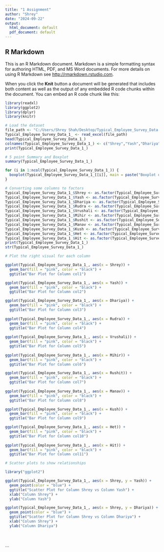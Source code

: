---
title: "1 Assignment"
author: "Shrey"
date: "2024-09-22"
output:
  html_document: default
  pdf_document: default
---

## R Markdown

This is an R Markdown document. Markdown is a simple formatting syntax for authoring HTML, PDF, and MS Word documents. For more details on using R Markdown see <http://rmarkdown.rstudio.com>.

When you click the **Knit** button a document will be generated that includes both content as well as the output of any embedded R code chunks within the document. You can embed an R code chunk like this:

```{r}


library(readxl)
library(ggplot2)
library(dplyr)
library(knitr)

# Load the dataset
file_path <- "C:/Users/Shrey Shah/Desktop/Typical_Employee_Survey_Data (1).xlsx"
Typical_Employee_Survey_Data_1_ <- read_excel(file_path)
head(Typical_Employee_Survey_Data_1_)
colnames(Typical_Employee_Survey_Data_1_) <- c("Shrey","Yash","Dhariya","Rudra","Vrushali","Mihir","Rushit","Manav","Kush","Het","Hit")
print(Typical_Employee_Survey_Data_1_)

# 5 point Summary and Boxplot
summary(Typical_Employee_Survey_Data_1_)

for (i in 1:ncol(Typical_Employee_Survey_Data_1_)) {
  boxplot(Typical_Employee_Survey_Data_1_[[i]], main = paste("Boxplot of", colnames(Typical_Employee_Survey_Data_1_)[i]), ylab = colnames(Typical_Employee_Survey_Data_1_)[i])
}

# Converting some columns to factors
Typical_Employee_Survey_Data_1_$Shrey <- as.factor(Typical_Employee_Survey_Data_1_$Shrey)
Typical_Employee_Survey_Data_1_$Yash <- as.factor(Typical_Employee_Survey_Data_1_$Yash)
Typical_Employee_Survey_Data_1_$Dhariya <- as.factor(Typical_Employee_Survey_Data_1_$Dhariya)
Typical_Employee_Survey_Data_1_$Rudra <- as.factor(Typical_Employee_Survey_Data_1_$Rudra)
Typical_Employee_Survey_Data_1_$Vrushali <- as.factor(Typical_Employee_Survey_Data_1_$Vrushali)
Typical_Employee_Survey_Data_1_$Mihir <- as.factor(Typical_Employee_Survey_Data_1_$Mihir)
Typical_Employee_Survey_Data_1_$Rushit <- as.factor(Typical_Employee_Survey_Data_1_$Rushit)
Typical_Employee_Survey_Data_1_$Manav <- as.factor(Typical_Employee_Survey_Data_1_$Manav)
Typical_Employee_Survey_Data_1_$Kush <- as.factor(Typical_Employee_Survey_Data_1_$Kush)
Typical_Employee_Survey_Data_1_$Het <- as.factor(Typical_Employee_Survey_Data_1_$Het)
Typical_Employee_Survey_Data_1_$Hit <- as.factor(Typical_Employee_Survey_Data_1_$Hit)
print(Typical_Employee_Survey_Data_1_)
str(Typical_Employee_Survey_Data_1_)

# Plot the right visual for each column

ggplot(Typical_Employee_Survey_Data_1_, aes(x = Shrey)) +
  geom_bar(fill = "pink", color = "black") +
  ggtitle("Bar Plot for Column col1")

ggplot(Typical_Employee_Survey_Data_1_, aes(x = Yash)) +
  geom_bar(fill = "pink", color = "black") +
  ggtitle("Bar Plot for Column col2")

ggplot(Typical_Employee_Survey_Data_1_, aes(x = Dhariya)) +
  geom_bar(fill = "pink", color = "black") +
  ggtitle("Bar Plot for Column col3")
 
ggplot(Typical_Employee_Survey_Data_1_, aes(x = Rudra)) +
  geom_bar(fill = "pink", color = "black") +
  ggtitle("Bar Plot for Column col4")
 
ggplot(Typical_Employee_Survey_Data_1_, aes(x = Vrushali)) +
  geom_bar(fill = "pink", color = "black") +
  ggtitle("Bar Plot for Column col5")
 
ggplot(Typical_Employee_Survey_Data_1_, aes(x = Mihir)) +
  geom_bar(fill = "pink", color = "black") +
  ggtitle("Bar Plot for Column col6")

ggplot(Typical_Employee_Survey_Data_1_, aes(x = Rushit)) +
  geom_bar(fill = "pink", color = "black") +
  ggtitle("Bar Plot for Column col7")
 
ggplot(Typical_Employee_Survey_Data_1_, aes(x = Manav)) +
  geom_bar(fill = "pink", color = "black") +
  ggtitle("Bar Plot for Column col8")

ggplot(Typical_Employee_Survey_Data_1_, aes(x = Kush)) +
  geom_bar(fill = "pink", color = "black") +
  ggtitle("Bar Plot for Column col9") 

ggplot(Typical_Employee_Survey_Data_1_, aes(x = Het)) +
  geom_bar(fill = "pink", color = "black") +
  ggtitle("Bar Plot for Column col10")
  
ggplot(Typical_Employee_Survey_Data_1_, aes(x = Hit)) +
  geom_bar(fill = "pink", color = "black") +
  ggtitle("Bar Plot for Column col11")

# Scatter plots to show relationships

library("ggplot2")

ggplot(Typical_Employee_Survey_Data_1_, aes(x = Shrey, y = Yash)) +
  geom_point(color = "blue") +
  ggtitle("Scatter Plot for Column Shrey vs Column Yash") +
  xlab("Column Shrey") +
  ylab("Column Yash")

ggplot(Typical_Employee_Survey_Data_1_, aes(x = Shrey, y = Dhariya)) +
  geom_point(color = "blue") +
  ggtitle("Scatter Plot for Column Shrey vs Column Dhariya") +
  xlab("Column Shrey") +
  ylab("Column Dhariya")





```


```
